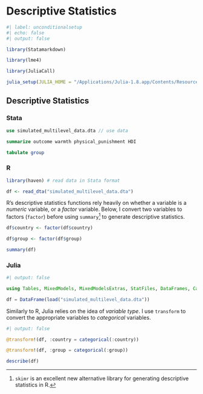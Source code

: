 # Descriptive Statistics

```r
#| label: unconditionalsetup
#| echo: false
#| output: false

library(Statamarkdown)

library(lme4) 

library(JuliaCall)

julia_setup(JULIA_HOME = "/Applications/Julia-1.8.app/Contents/Resources/julia/bin")

```

## Descriptive Statistics

::: {.panel-tabset group="language"}

### Stata

```stata

use simulated_multilevel_data.dta // use data

```

```stata

summarize outcome warmth physical_punishment HDI

tabulate group

```

### R 

```r

library(haven) # read data in Stata format

df <- read_dta("simulated_multilevel_data.dta")

```

R's descriptive statistics functions rely heavily on whether a variable is a *numeric* variable, or a *factor* variable. Below, I convert two variables to factors (`factor`) before using `summary`[^skimr] to generate descriptive statistics.

[^skimr]: `skimr` is an excellent new alternative library for generating descriptive statistics in R.

```r

df$country <- factor(df$country)

df$group <- factor(df$group)

summary(df)

```

### Julia

```julia
#| output: false

using Tables, MixedModels, MixedModelsExtras, StatFiles, DataFrames, CategoricalArrays, DataFramesMeta

df = DataFrame(load("simulated_multilevel_data.dta"))

```

Similarly to R, Julia relies on the idea of *variable type*. I use `transform` to convert the appropriate variables to *categorical* variables. 

```julia
#| output: false

@transform!(df, :country = categorical(:country))

@transform!(df, :group = categorical(:group))

```

```julia

describe(df)

```

:::
